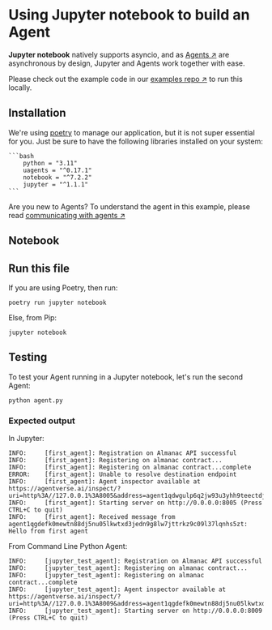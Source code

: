 
# Using Jupyter notebook to build an Agent

**Jupyter notebook** natively supports asyncio, and as [Agents ↗️](/guides/agents/getting-started/whats-an-agent) are asynchronous by design, Jupyter and Agents work together with ease.

Please check out the example code in our [examples repo ↗️](https://github.com/fetchai/uAgent-Examples/tree/main/5-documentation/jupyter-notebook) to run this locally.

## Installation

We're using [poetry](https://python-poetry.org/) to manage our application, but it is not super essential for you. Just be sure to have the following libraries installed on your system:

    ```bash
        python = "3.11"
        uagents = "^0.17.1"
        notebook = "^7.2.2"
        jupyter = "^1.1.1"
    ```

Are you new to Agents? To understand the agent in this example, please read [communicating with agents ↗️](/guides/agents/intermediate/communicating-with-other-agents)

## Notebook

<GithubCodeSegment digest="">
    <CodeSegment
        path="https://github.com/fetchai/uAgent-Examples/blob/main/5-documentation/jupyter-notebook/agent_in_notebook.ipynb"
        lineStart={1}
        lineEnd={223}
        hosted={true}
    />
</GithubCodeSegment>

## Run this file

If you are using Poetry, then run:

```
poetry run jupyter notebook
```

Else, from Pip:

```
jupyter notebook
```

## Testing

To test your Agent running in a Jupyter notebook, let's run the second Agent:

```
python agent.py
```

### Expected output

In Jupyter:

```
INFO:     [first_agent]: Registration on Almanac API successful
INFO:     [first_agent]: Registering on almanac contract... 
INFO:     [first_agent]: Registering on almanac contract...complete
ERROR:    [first_agent]: Unable to resolve destination endpoint
INFO:     [first_agent]: Agent inspector available at https://agentverse.ai/inspect/?uri=http%3A//127.0.0.1%3A8005&address=agent1qdwgulp6q2jw93u3yhh9teectdjaxvrmmwl900cs33vz4skkawstg3q74n4
INFO:     [first_agent]: Starting server on http://0.0.0.0:8005 (Press CTRL+C to quit)
INFO:     [first_agent]: Received message from agent1qgdefk0mewtn88dj5nu05lkwtxd3jedn9g8lw7jttrkz9c09l37lqnhs5zt: Hello from first agent
```

From Command Line Python Agent:

```
INFO:     [jupyter_test_agent]: Registration on Almanac API successful
INFO:     [jupyter_test_agent]: Registering on almanac contract... 
INFO:     [jupyter_test_agent]: Registering on almanac contract...complete
INFO:     [jupyter_test_agent]: Agent inspector available at https://agentverse.ai/inspect/?uri=http%3A//127.0.0.1%3A8009&address=agent1qgdefk0mewtn88dj5nu05lkwtxd3jedn9g8lw7jttrkz9c09l37lqnhs5zt
INFO:     [jupyter_test_agent]: Starting server on http://0.0.0.0:8009 (Press CTRL+C to quit)
```
